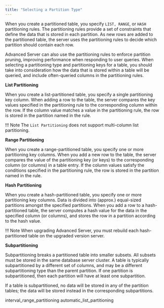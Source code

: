 ```yaml
---
title: "Selecting a Partition Type"
---
```


<div id="selecting_a_partition_type" class="registered_link"></div>

When you create a partitioned table, you specify `LIST, RANGE`, or `HASH` partitioning rules. The partitioning rules provide a set of constraints that define the data that is stored in each partition. As new rows are added to the partitioned table, the server uses the partitioning rules to decide which partition should contain each row.

Advanced Server can also use the partitioning rules to enforce partition pruning, improving performance when responding to user queries. When selecting a partitioning type and partitioning keys for a table, you should take into consideration how the data that is stored within a table will be queried, and include often-queried columns in the partitioning rules.

**List Partitioning**

When you create a list-partitioned table, you specify a single partitioning key column. When adding a row to the table, the server compares the key values specified in the partitioning rule to the corresponding column within the row. If the column value matches a value in the partitioning rule, the row is stored in the partition named in the rule.

!!! Note
    The `List Partitioning` does not support multi-column list partitioning.

**Range Partitioning**

When you create a range-partitioned table, you specify one or more partitioning key columns. When you add a new row to the table, the server compares the value of the partitioning key (or keys) to the corresponding column (or columns) in a table entry. If the column values satisfy the conditions specified in the partitioning rule, the row is stored in the partition named in the rule.

**Hash Partitioning**

When you create a hash-partitioned table, you specify one or more partitioning key columns. Data is divided into (approx.) equal-sized partitions amongst the specified partitions. When you add a row to a hash-partitioned table, the server computes a hash value for the data in the specified column (or columns), and stores the row in a partition according to the hash value.

!!! Note
    When upgrading Advanced Server, you must rebuild each hash-partitioned table on the upgraded version server.

**Subpartitioning**

Subpartitioning breaks a partitioned table into smaller subsets. All subsets must be stored in the same database server cluster. A table is typically subpartitioned by a different set of columns, and may be a different subpartitioning type than the parent partition. If one partition is subpartitioned, then each partition will have at least one subpartition.

If a table is subpartitioned, no data will be stored in any of the partition tables; the data will be stored instead in the corresponding subpartitions.

<div class="toctree" maxdepth="3">

interval_range_partitioning automatic_list_partitioning

</div>
